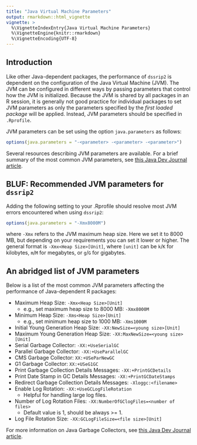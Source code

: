 ```yaml
---
title: "Java Virtual Machine Parameters"
output: rmarkdown::html_vignette
vignette: >
  %\VignetteIndexEntry{Java Virtual Machine Parameters}
  %\VignetteEngine{knitr::rmarkdown}
  %\VignetteEncoding{UTF-8}
---
```



## Introduction

Like other Java-dependent packages, the performance of `dssrip2` is
dependent on the configuration of the Java Virtual Machine (JVM).
The JVM can be configured in different ways by passing parameters
that control how the JVM is initialized. Because the JVM is shared by
all packages in an R session, it is generally not good practice for
individual packages to set JVM parameters as only the parameters
specified by the *first loaded package* will be applied. Instead, JVM
parameters should be specified in `.Rprofile`.

JVM parameters can be set using the option `java.parameters` as follows:

```r
options(java.parameters = "-<parameter> -<parameter> -<parameter>")
```

Several resources describing JVM parameters are available. For a
brief summary of the most common JVM parameters, see
[this Java Dev Journal article](https://www.javadevjournal.com/java/jvm-parameters/).


## BLUF: Recommended JVM parameters for `dssrip2`

Adding the following setting to your .Rprofile should resolve most
JVM errors encountered when using `dssrip2`:

```r
options(java.parameters = "-Xmx8000M")
```

where `-Xmx` refers to the JVM maximum heap size. Here we set it to
8000 MB, but depending on your requirements you can set it lower or
higher. The general format is `-Xmx<Heap Size>[Unit]`, where `[unit]` 
can be `k`/`K` for kilobytes, `m`/`M` for megabytes, or `g`/`G` for
gigabytes.


## An abridged list of JVM parameters

Below is a list of the most common JVM parameters affecting the
performance of Java-dependent R packages:


* Maximum Heap Size: `-Xmx<Heap Size>[Unit]`
  * e.g., set maximum heap size to 8000 MB: `-Xmx8000M`
* Minimum Heap Size: `-Xms<Heap Size>[Unit]`
  * e.g., set minimum heap size to 1000 MB: `-Xms1000M`
* Initial Young Generation Heap Size: `-XX:NewSize=<young size>[Unit]`
* Maximum Young Generation Heap Size: `-XX:MaxNewSize=<young size>[Unit]`
* Serial Garbage Collector: `-XX:+UseSerialGC`
* Parallel Garbage Collector: `-XX:+UseParallelGC`
* CMS Garbage Collector: `XX:+USeParNewGC`
* G1 Garbage Collector: `XX:+USeG1GC`
* Print Garbage Collection Details Messages: `-XX:+PrintGCDetails`
* Print Date Stamp in GC Details Messages: `-XX:+PrintGCDateStamps`
* Redirect Garbage Collection Details Messages: `-Xloggc:<filename>`
* Enable Log Rotation: `-XX:+UseGCLogFileRotation`
  *  Helpful for handling large log files.
* Number of Log Rotation Files: `-XX:NumberOfGClogFiles=<number of files>`
  * Default value is 1, should be always >= 1.
* Log File Rotation Size: `-XX:GCLogFileSize=<file size>[Unit]`

For more information on Java Garbage Collectors, see
[this Java Dev Journal article](https://www.javadevjournal.com/java/java-garbage-collector/).